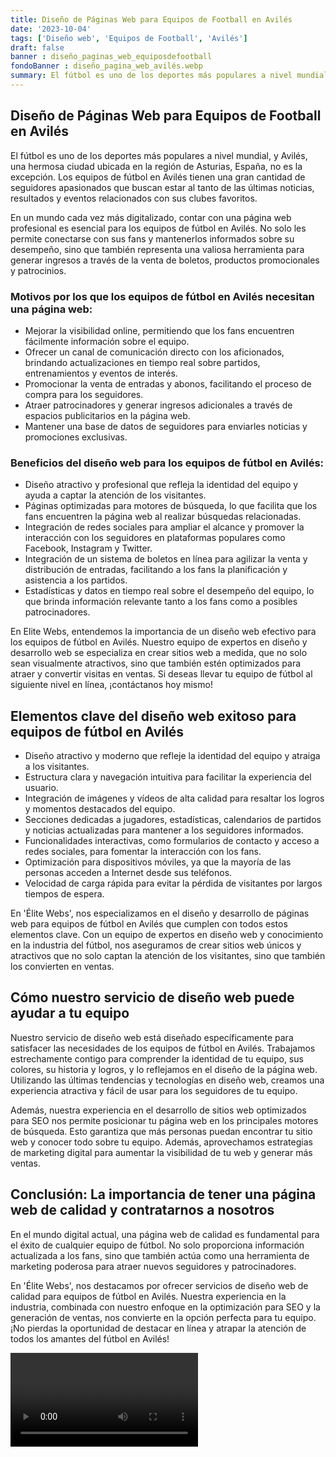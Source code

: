 ```yaml
---
title: Diseño de Páginas Web para Equipos de Football en Avilés
date: '2023-10-04'
tags: ['Diseño web', 'Equipos de Football', 'Avilés']
draft: false
banner : diseño_paginas_web_equiposdefootball
fondoBanner : diseño_pagina_web_avilés.webp
summary: El fútbol es uno de los deportes más populares a nivel mundial, y Avilés, una hermosa ciudad ubicada en la región de Asturias, España, no es la excepción. Los equipos de fútbol en Avilés tienen una gran cantidad de seguidores apasionados que buscan estar al tanto de las últimas noticias, resultados y eventos relacionados con sus clubes favoritos.
---
```


## Diseño de Páginas Web para Equipos de Football en Avilés

El fútbol es uno de los deportes más populares a nivel mundial, y Avilés, una hermosa ciudad ubicada en la región de Asturias, España, no es la excepción. Los equipos de fútbol en Avilés tienen una gran cantidad de seguidores apasionados que buscan estar al tanto de las últimas noticias, resultados y eventos relacionados con sus clubes favoritos.

En un mundo cada vez más digitalizado, contar con una página web profesional es esencial para los equipos de fútbol en Avilés. No solo les permite conectarse con sus fans y mantenerlos informados sobre su desempeño, sino que también representa una valiosa herramienta para generar ingresos a través de la venta de boletos, productos promocionales y patrocinios.

### Motivos por los que los equipos de fútbol en Avilés necesitan una página web:

- Mejorar la visibilidad online, permitiendo que los fans encuentren fácilmente información sobre el equipo.
- Ofrecer un canal de comunicación directo con los aficionados, brindando actualizaciones en tiempo real sobre partidos, entrenamientos y eventos de interés.
- Promocionar la venta de entradas y abonos, facilitando el proceso de compra para los seguidores.
- Atraer patrocinadores y generar ingresos adicionales a través de espacios publicitarios en la página web.
- Mantener una base de datos de seguidores para enviarles noticias y promociones exclusivas.

### Beneficios del diseño web para los equipos de fútbol en Avilés:

- Diseño atractivo y profesional que refleja la identidad del equipo y ayuda a captar la atención de los visitantes.
- Páginas optimizadas para motores de búsqueda, lo que facilita que los fans encuentren la página web al realizar búsquedas relacionadas.
- Integración de redes sociales para ampliar el alcance y promover la interacción con los seguidores en plataformas populares como Facebook, Instagram y Twitter.
- Integración de un sistema de boletos en línea para agilizar la venta y distribución de entradas, facilitando a los fans la planificación y asistencia a los partidos.
- Estadísticas y datos en tiempo real sobre el desempeño del equipo, lo que brinda información relevante tanto a los fans como a posibles patrocinadores.

En Elite Webs, entendemos la importancia de un diseño web efectivo para los equipos de fútbol en Avilés. Nuestro equipo de expertos en diseño y desarrollo web se especializa en crear sitios web a medida, que no solo sean visualmente atractivos, sino que también estén optimizados para atraer y convertir visitas en ventas. Si deseas llevar tu equipo de fútbol al siguiente nivel en línea, ¡contáctanos hoy mismo!

<GifSeo />

<Cta />

## Elementos clave del diseño web exitoso para equipos de fútbol en Avilés

- Diseño atractivo y moderno que refleje la identidad del equipo y atraiga a los visitantes.
- Estructura clara y navegación intuitiva para facilitar la experiencia del usuario.
- Integración de imágenes y vídeos de alta calidad para resaltar los logros y momentos destacados del equipo.
- Secciones dedicadas a jugadores, estadísticas, calendarios de partidos y noticias actualizadas para mantener a los seguidores informados.
- Funcionalidades interactivas, como formularios de contacto y acceso a redes sociales, para fomentar la interacción con los fans.
- Optimización para dispositivos móviles, ya que la mayoría de las personas acceden a Internet desde sus teléfonos.
- Velocidad de carga rápida para evitar la pérdida de visitantes por largos tiempos de espera.

En 'Élite Webs', nos especializamos en el diseño y desarrollo de páginas web para equipos de fútbol en Avilés que cumplen con todos estos elementos clave. Con un equipo de expertos en diseño web y conocimiento en la industria del fútbol, nos aseguramos de crear sitios web únicos y atractivos que no solo captan la atención de los visitantes, sino que también los convierten en ventas.

## Cómo nuestro servicio de diseño web puede ayudar a tu equipo

Nuestro servicio de diseño web está diseñado específicamente para satisfacer las necesidades de los equipos de fútbol en Avilés. Trabajamos estrechamente contigo para comprender la identidad de tu equipo, sus colores, su historia y logros, y lo reflejamos en el diseño de la página web. Utilizando las últimas tendencias y tecnologías en diseño web, creamos una experiencia atractiva y fácil de usar para los seguidores de tu equipo.

Además, nuestra experiencia en el desarrollo de sitios web optimizados para SEO nos permite posicionar tu página web en los principales motores de búsqueda. Esto garantiza que más personas puedan encontrar tu sitio web y conocer todo sobre tu equipo. Además, aprovechamos estrategias de marketing digital para aumentar la visibilidad de tu web y generar más ventas.

## Conclusión: La importancia de tener una página web de calidad y contratarnos a nosotros

En el mundo digital actual, una página web de calidad es fundamental para el éxito de cualquier equipo de fútbol. No solo proporciona información actualizada a los fans, sino que también actúa como una herramienta de marketing poderosa para atraer nuevos seguidores y patrocinadores.

En 'Élite Webs', nos destacamos por ofrecer servicios de diseño web de calidad para equipos de fútbol en Avilés. Nuestra experiencia en la industria, combinada con nuestro enfoque en la optimización para SEO y la generación de ventas, nos convierte en la opción perfecta para tu equipo. ¡No pierdas la oportunidad de destacar en línea y atrapar la atención de todos los amantes del fútbol en Avilés!

<Video />

<CtaBot job='Equipos de Football' city='Avilés'/>

<Gmaps query='Avilés+españa+maps' />